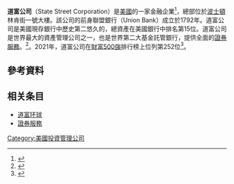 '''道富公司'''（State Street Corporation）是[[美國|美國]]的一家金融企業<ref>{{cite magazine  |magazine=Forbes
   |title=State Street on the Forbes Global 2000 List
   |url=https://www.forbes.com/companies/state-street
   |quote=State Street ... Forbes Global 2000 List. ... State Street Corp. financial ... America's Largest Public Companies 2018. #252}}</ref>，總部位於[[波士頓|波士頓]]林肯街一號大樓。該公司的前身聯盟銀行（Union Bank）成立於1792年。道富公司是美國現存銀行中歷史第二悠久的，總資產在美國銀行中排名第15位。道富公司是世界最大的資產管理公司之一，也是世界第二大基金託管銀行，提供全面的[[證券服務|證券服務]]。<ref>{{cite web|url=https://www.sec.gov/Archives/edgar/data/93751/000009375119000336/stt-20181231_10k.htm#s5523C1CFAF736B3778562E2481D616AE
|title=State Street Corporation 10-K
|date=February 21, 2019 |website=SEC
|access-date=February 28, 2019}}</ref>。2021年，道富公司在[[財富500強|財富500強]]排行榜上位列第252位<ref name="Fortune500">{{Cite web|title=State Street Corp.|url=http://fortune.com/fortune500/state-street-corp|access-date=2021年11月11日|website=Fortune}}</ref>。
==參考資料==
{{Reflist|40em}}
{{Commons category|State Street Bank}}

== 相关条目 ==
* [[道富环球|道富环球]]
* [[證券服務|證券服務]]

[[Category:美國投資管理公司|Category:美國投資管理公司]]